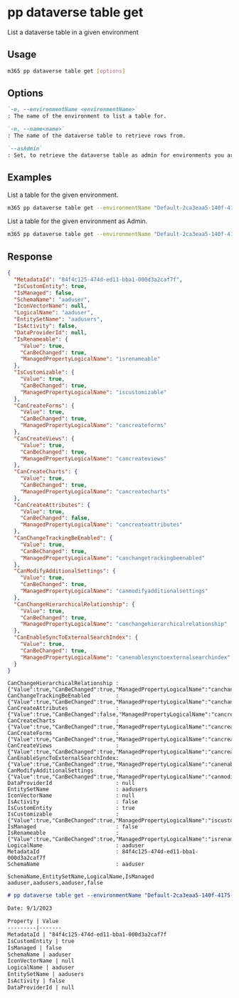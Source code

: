 
# pp dataverse table get

List a dataverse table in a given environment

## Usage

```sh
m365 pp dataverse table get [options]
```

## Options

```md definition-list
`-e, --environmentName <environmentName>`
: The name of the environment to list a table for.

`-n, --name<name>`
: The name of the dataverse table to retrieve rows from.

`--asAdmin`
: Set, to retrieve the dataverse table as admin for environments you are not a member of.
```

<Global />

## Examples

List a table for the given environment.

```sh
m365 pp dataverse table get --environmentName "Default-2ca3eaa5-140f-4175-8261-3272edf9f339" --name "aaduser"
```

List a table for the given environment as Admin.

```sh
m365 pp dataverse table get --environmentName "Default-2ca3eaa5-140f-4175-8261-3272edf9f339" --name "aaduser" --asAdmin
```

## Response

<Tabs>
  <TabItem value="JSON">

  ```json
  {
    "MetadataId": "84f4c125-474d-ed11-bba1-000d3a2caf7f",
    "IsCustomEntity": true,
    "IsManaged": false,
    "SchemaName": "aaduser",
    "IconVectorName": null,
    "LogicalName": "aaduser",
    "EntitySetName": "aadusers",
    "IsActivity": false,
    "DataProviderId": null,
    "IsRenameable": {
      "Value": true,
      "CanBeChanged": true,
      "ManagedPropertyLogicalName": "isrenameable"
    },
    "IsCustomizable": {
      "Value": true,
      "CanBeChanged": true,
      "ManagedPropertyLogicalName": "iscustomizable"
    },
    "CanCreateForms": {
      "Value": true,
      "CanBeChanged": true,
      "ManagedPropertyLogicalName": "cancreateforms"
    },
    "CanCreateViews": {
      "Value": true,
      "CanBeChanged": true,
      "ManagedPropertyLogicalName": "cancreateviews"
    },
    "CanCreateCharts": {
      "Value": true,
      "CanBeChanged": true,
      "ManagedPropertyLogicalName": "cancreatecharts"
    },
    "CanCreateAttributes": {
      "Value": true,
      "CanBeChanged": false,
      "ManagedPropertyLogicalName": "cancreateattributes"
    },
    "CanChangeTrackingBeEnabled": {
      "Value": true,
      "CanBeChanged": true,
      "ManagedPropertyLogicalName": "canchangetrackingbeenabled"
    },
    "CanModifyAdditionalSettings": {
      "Value": true,
      "CanBeChanged": true,
      "ManagedPropertyLogicalName": "canmodifyadditionalsettings"
    },
    "CanChangeHierarchicalRelationship": {
      "Value": true,
      "CanBeChanged": true,
      "ManagedPropertyLogicalName": "canchangehierarchicalrelationship"
    },
    "CanEnableSyncToExternalSearchIndex": {
      "Value": true,
      "CanBeChanged": true,
      "ManagedPropertyLogicalName": "canenablesynctoexternalsearchindex"
    }
  }
  ```

  </TabItem>
  <TabItem value="Text">

  ```text
  CanChangeHierarchicalRelationship : {"Value":true,"CanBeChanged":true,"ManagedPropertyLogicalName":"canchangehierarchicalrelationship"}
  CanChangeTrackingBeEnabled        : {"Value":true,"CanBeChanged":true,"ManagedPropertyLogicalName":"canchangetrackingbeenabled"}
  CanCreateAttributes               : {"Value":true,"CanBeChanged":false,"ManagedPropertyLogicalName":"cancreateattributes"}
  CanCreateCharts                   : {"Value":true,"CanBeChanged":true,"ManagedPropertyLogicalName":"cancreatecharts"}
  CanCreateForms                    : {"Value":true,"CanBeChanged":true,"ManagedPropertyLogicalName":"cancreateforms"}
  CanCreateViews                    : {"Value":true,"CanBeChanged":true,"ManagedPropertyLogicalName":"cancreateviews"}
  CanEnableSyncToExternalSearchIndex: {"Value":true,"CanBeChanged":true,"ManagedPropertyLogicalName":"canenablesynctoexternalsearchindex"}
  CanModifyAdditionalSettings       : {"Value":true,"CanBeChanged":true,"ManagedPropertyLogicalName":"canmodifyadditionalsettings"}
  DataProviderId                    : null
  EntitySetName                     : aadusers
  IconVectorName                    : null
  IsActivity                        : false
  IsCustomEntity                    : true
  IsCustomizable                    : {"Value":true,"CanBeChanged":true,"ManagedPropertyLogicalName":"iscustomizable"}
  IsManaged                         : false
  IsRenameable                      : {"Value":true,"CanBeChanged":true,"ManagedPropertyLogicalName":"isrenameable"}
  LogicalName                       : aaduser
  MetadataId                        : 84f4c125-474d-ed11-bba1-000d3a2caf7f
  SchemaName                        : aaduser
  ```

  </TabItem>
  <TabItem value="CSV">

  ```csv
  SchemaName,EntitySetName,LogicalName,IsManaged
  aaduser,aadusers,aaduser,false
  ```

  </TabItem>
  <TabItem value="Markdown">

  ```md
  # pp dataverse table get --environmentName "Default-2ca3eaa5-140f-4175-8261-3272edf9f339" --name "aaduser"

  Date: 9/1/2023

  Property | Value
  ---------|-------
  MetadataId | "84f4c125-474d-ed11-bba1-000d3a2caf7f
  IsCustomEntity | true
  IsManaged | false
  SchemaName | aaduser
  IconVectorName | null
  LogicalName | aaduser
  EntitySetName | aadusers
  IsActivity | false
  DataProviderId | null
  ```

  </TabItem>
</Tabs>

